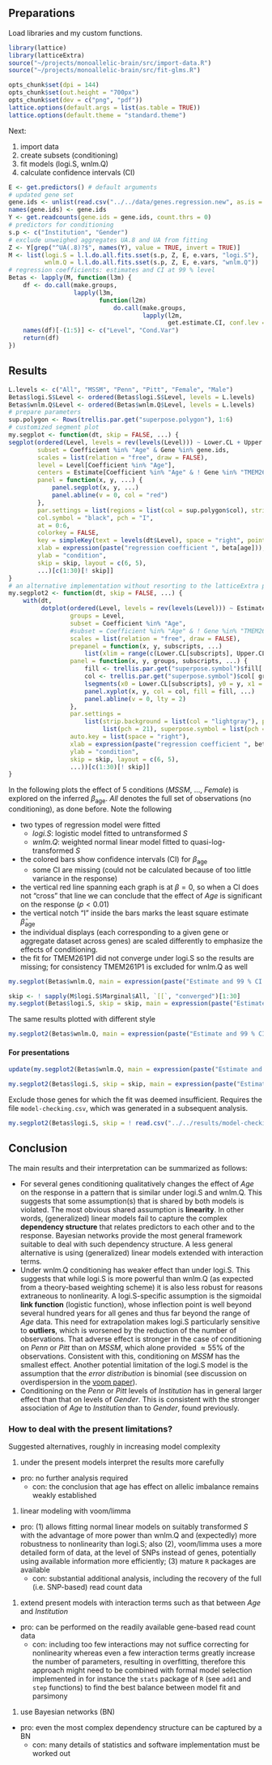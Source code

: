 ## Preparations

Load libraries and my custom functions.

```r
library(lattice)
library(latticeExtra)
source("~/projects/monoallelic-brain/src/import-data.R")
source("~/projects/monoallelic-brain/src/fit-glms.R")
```

```r
opts_chunk$set(dpi = 144)
opts_chunk$set(out.height = "700px")
opts_chunk$set(dev = c("png", "pdf"))
lattice.options(default.args = list(as.table = TRUE))
lattice.options(default.theme = "standard.theme")
```

Next:

1. import data
1. create subsets (conditioning)
1. fit models (logi.S, wnlm.Q)
1. calculate confidence intervals (CI)

```r
E <- get.predictors() # default arguments
# updated gene set
gene.ids <- unlist(read.csv("../../data/genes.regression.new", as.is = TRUE))
names(gene.ids) <- gene.ids
Y <- get.readcounts(gene.ids = gene.ids, count.thrs = 0)
# predictors for conditioning
s.p <- c("Institution", "Gender")
# exclude unweighed aggregates UA.8 and UA from fitting
Z <- Y[grep("^UA(.8)?$", names(Y), value = TRUE, invert = TRUE)]
M <- list(logi.S = l.l.do.all.fits.sset(s.p, Z, E, e.vars, "logi.S"),
          wnlm.Q = l.l.do.all.fits.sset(s.p, Z, E, e.vars, "wnlm.Q"))
# regression coefficients: estimates and CI at 99 % level
Betas <- lapply(M, function(l3m) {
    df <- do.call(make.groups,
                  lapply(l3m,
                         function(l2m)
                             do.call(make.groups,
                                     lapply(l2m,
                                            get.estimate.CI, conf.lev = 0.99))))
    names(df)[-(1:5)] <- c("Level", "Cond.Var")
    return(df)
})
```

## Results

```r
L.levels <- c("All", "MSSM", "Penn", "Pitt", "Female", "Male")
Betas$logi.S$Level <- ordered(Betas$logi.S$Level, levels = L.levels)
Betas$wnlm.Q$Level <- ordered(Betas$wnlm.Q$Level, levels = L.levels)
# prepare parameters
sup.polygon <- Rows(trellis.par.get("superpose.polygon"), 1:6)
# customized segment plot
my.segplot <- function(dt, skip = FALSE, ...) {
segplot(ordered(Level, levels = rev(levels(Level))) ~ Lower.CL + Upper.CL | Gene, data = dt,
        subset = Coefficient %in% "Age" & Gene %in% gene.ids,
        scales = list(relation = "free", draw = FALSE),
        level = Level[Coefficient %in% "Age"],
        centers = Estimate[Coefficient %in% "Age" & ! Gene %in% "TMEM261P1"], draw.bands = TRUE,
        panel = function(x, y, ...) {
            panel.segplot(x, y, ...)
            panel.abline(v = 0, col = "red")
        },
        par.settings = list(regions = list(col = sup.polygon$col), strip.background = list(col = "lightgray"), add.text = list(cex = 0.8)),
        col.symbol = "black", pch = "I",
        at = 0:6,
        colorkey = FALSE,
        key = simpleKey(text = levels(dt$Level), space = "right", points = FALSE, rectangles = TRUE),
        xlab = expression(paste("regression coefficient ", beta[age])),
        ylab = "condition",
        skip = skip, layout = c(6, 5),
        ...)[c(1:30)[! skip]]
}
# an alternative implementation without resorting to the latticeExtra package
my.segplot2 <- function(dt, skip = FALSE, ...) {
    with(dt,
         dotplot(ordered(Level, levels = rev(levels(Level))) ~ Estimate | Gene,
                 groups = Level,
                 subset = Coefficient %in% "Age",
                 #subset = Coefficient %in% "Age" & ! Gene %in% "TMEM261P1",
                 scales = list(relation = "free", draw = FALSE),
                 prepanel = function(x, y, subscripts, ...)
                     list(xlim = range(c(Lower.CL[subscripts], Upper.CL[subscripts]), na.rm = TRUE)),
                 panel = function(x, y, groups, subscripts, ...) {
                     fill <- trellis.par.get("superpose.symbol")$fill[ groups[subscripts] ]
                     col <- trellis.par.get("superpose.symbol")$col[ groups[subscripts] ]
                     lsegments(x0 = Lower.CL[subscripts], y0 = y, x1 = Upper.CL[subscripts], y1 = y, col = col, ...)
                     panel.xyplot(x, y, col = col, fill = fill, ...)
                     panel.abline(v = 0, lty = 2)
                 },
                 par.settings =
                     list(strip.background = list(col = "lightgray"), plot.symbol =
                          list(pch = 21), superpose.symbol = list(pch = 21), add.text = list(cex = 0.8)),
                 auto.key = list(space = "right"),
                 xlab = expression(paste("regression coefficient ", beta[age])),
                 ylab = "condition",
                 skip = skip, layout = c(6, 5),
                 ...))[c(1:30)[! skip]]
}
```

In the following plots the effect of 5 conditions (*MSSM*, ..., *Female*) is explored on the inferred $\beta_\mathrm{age}$.  *All* denotes the full set of observations (no conditioning), as done before.  Note the following

* two types of regression model were fitted
  * *logi.S*: logistic model fitted to untransformed $S$
  * *wnlm.Q*: weighted normal linear model fitted to quasi-log-transformed $S$
* the colored bars show confidence intervals (CI) for $\beta_\mathrm{age}$
  * some CI are missing (could not be calculated because of too little variance in the response)
* the vertical red line spanning each graph is at $\beta = 0$, so when a CI does not "cross" that line we can conclude that the effect of *Age* is significant on the response ($p < 0.01$)
* the vertical notch "I" inside the bars marks the least square estimate $\hat{\beta}_\mathrm{age}$
* the individual displays (each corresponding to a given gene or aggregate dataset across genes) are scaled differently to emphasize the effects of conditioning.
* the fit for TMEM261P1 did not converge under logi.S so the results are missing; for consistency TMEM261P1 is excluded for wnlm.Q as well

```r
my.segplot(Betas$wnlm.Q, main = expression(paste("Estimate and 99 % CI for ", beta[age] , " under wnlm.Q")))
```

```r
skip <- ! sapply(M$logi.S$Marginal$All, `[[`, "converged")[1:30]
my.segplot(Betas$logi.S, skip = skip, main = expression(paste("Estimate and 99 % CI for ", beta[age] , " under logi.S")))
```

The same results plotted with different style

```r
my.segplot2(Betas$wnlm.Q, main = expression(paste("Estimate and 99 % CI for ", beta[age] , " under wnlm.Q")))
```

#### For presentations

```r
update(my.segplot2(Betas$wnlm.Q, main = expression(paste("Estimate and 99 % CI for ", beta[age] , " under wnlm.Q")))[c(5:8, 21:24)], layout = c(4, 2), scales = list(relation = "free", x = list(draw = TRUE)), main = "")
```

```r
my.segplot2(Betas$logi.S, skip = skip, main = expression(paste("Estimate and 99 % CI for ", beta[age] , " under logi.S")))
```

Exclude those genes for which the fit was deemed insufficient.  Requires the file `model-checking.csv`, which was generated in a subsequent analysis.

```r
my.segplot2(Betas$logi.S, skip = ! read.csv("../../results/model-checking.csv")$logi.S.fit.OK, main = expression(paste("Estimate and 99 % CI for ", beta[age] , " under logi.S")))
```

## Conclusion

The main results and their interpretation can be summarized as follows:

* For several genes conditioning qualitatively changes the effect of *Age* on the response in a pattern that is similar under logi.S and wnlm.Q.  This suggests that some assumption(s) that is shared by both models is violated.  The most obvious shared assumption is **linearity**.  In other words, (generalized) linear models fail to capture the complex **dependency structure** that relates predictors to each other and to the response.  Bayesian networks provide the most general framework suitable to deal with such dependency structure.  A less general alternative is using (generalized) linear models extended with interaction terms.
* Under wnlm.Q conditioning has weaker effect than under logi.S.  This suggests that while logi.S is more powerful than wnlm.Q (as expected from a theory-based weighting scheme) it is also less robust for reasons extraneous to nonlinearity.  A logi.S-specific assumption is the sigmoidal **link function** (logistic function), whose inflection point is well beyond several hundred years for all genes and thus far beyond the range of *Age* data.  This need for extrapolation makes logi.S particularly sensitive to **outliers**, which is worsened by the reduction of the number of observations.  That adverse effect is stronger in the case of conditioning on *Penn* or *Pitt* than on *MSSM*, which alone provided $\approx 55 \%$ of the observations.  Consistent with this, conditioning on *MSSM* has the smallest effect.  Another potential limitation of the logi.S model is the assumption that the *error distribution* is binomial (see discussion on overdispersion in the [voom paper][voom]).
* Conditioning on the *Penn* or *Pitt* levels of *Institution* has in general larger effect than that on levels of *Gender*.  This is consistent with the stronger association of *Age* to *Institution* than to *Gender*, found previously.

### How to deal with the present limitations?

Suggested alternatives, roughly in increasing model complexity

1. under the present models interpret the results more carefully
  * pro: no further analysis required
    * con: the conclusion that age has effect on allelic imbalance remains weakly established
1. linear modeling with voom/limma
  * pro: (1) allows fitting normal linear models on suitably transformed $S$ with the advantage of more power than wnlm.Q and (expectedly) more robustness to nonlinearity than logi.S; also (2), voom/limma uses a more detailed form of data, at the level of SNPs instead of genes, potentially using available information more efficiently; (3) mature `R` packages are available
    * con: substantial additional analysis, including the recovery of the full (i.e. SNP-based) read count data
1. extend present models with interaction terms such as that between *Age* and *Institution*
  * pro: can be performed on the readily available gene-based read count data
    * con: including too few interactions may not suffice correcting for nonlinearity whereas even a few interaction terms greatly increase the number of parameters, resulting in overfitting, therefore this approach might need to be combined with formal model selection implemented in for instance the `stats` package of `R` (see `add1` and `step` functions) to find the best balance between model fit and parsimony
1. use Bayesian networks (BN)
  * pro: even the most complex dependency structure can be captured by a BN
    * con: many details of statistics and software implementation must be worked out

[voom]: http://genomebiology.biomedcentral.com/articles/10.1186/gb-2014-15-2-r29
